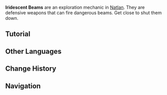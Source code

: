 {{Stub}}
{{Terminology Infobox
|image  = Iridescent Beam.png
|type   = Exploration
|region = Natlan
}}
'''Iridescent Beams''' are an exploration mechanic in [[Natlan]]. They are defensive weapons that can fire dangerous beams. Get close to shut them down.

==Tutorial==
{{Tutorial|Iridescent Beams}}

==Other Languages==
{{Other Languages
|en       = Iridescent Beam
|zhs      = 镌光集束
|zhs_rm   = Juānguāng Jíshù
|zht      = 鐫光集束
|zht_rm   = Juānguāng Jíshù
|zh_tl    = 
|ja       = 光の集束
|ja_rm    = Hikari no Shuusoku
|ja_tl    = 
|ko       = 빛새김 광선
|ko_tl    = 
|es       = Láser iridiscente
|es_tl    = Iridescent Laser
|fr       = Rayon irisé
|fr_tl    = Iridescent Beam
|ru       = Радужный луч
|ru_tl    = Iridescent Beam
|th       = ลำแสงเรืองรอง
|th_rm    = 
|th_tl    = 
|vi       = Chùm Tia Ánh Sáng
|vi_tl    = 
|de       = Schillernder Strahl
|de_tl    = Iridescent Beam
|id       = Iridescent Beam
|pt       = Feixe Iridescente
|pt_tl    = 
|tr       = Işıltılı Işın
|tr_tl    = 
|it       = Raggio iridescente
|it_tl    = 
}}

==Change History==
{{Change History|5.0}}

==Navigation==
{{Exploration Navbox|Natlan}}